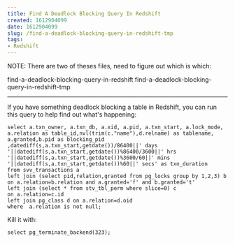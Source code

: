 ```yaml
---
title: Find A Deadlock Blocking Query In Redshift
created: 1612904099
date: 1612904099
slug: /find-a-deadlock-blocking-query-in-redshift-tmp
tags:
- Redshift
---
```


NOTE: There are two of theses files, need to figure out which is which:

find-a-deadlock-blocking-query-in-redshift
find-a-deadlock-blocking-query-in-redshift-tmp

---




If you have something deadlock blocking a table in Redshift, you can run this query to help find out what's happening:


    select a.txn_owner, a.txn_db, a.xid, a.pid, a.txn_start, a.lock_mode, a.relation as table_id,nvl(trim(c."name"),d.relname) as tablename, a.granted,b.pid as blocking_pid ,datediff(s,a.txn_start,getdate())/86400||' days '||datediff(s,a.txn_start,getdate())%86400/3600||' hrs '||datediff(s,a.txn_start,getdate())%3600/60||' mins '||datediff(s,a.txn_start,getdate())%60||' secs' as txn_duration
    from svv_transactions a 
    left join (select pid,relation,granted from pg_locks group by 1,2,3) b 
    on a.relation=b.relation and a.granted='f' and b.granted='t' 
    left join (select * from stv_tbl_perm where slice=0) c 
    on a.relation=c.id 
    left join pg_class d on a.relation=d.oid
    where  a.relation is not null;


Kill it with:

    select pg_terminate_backend(323);
    
    


